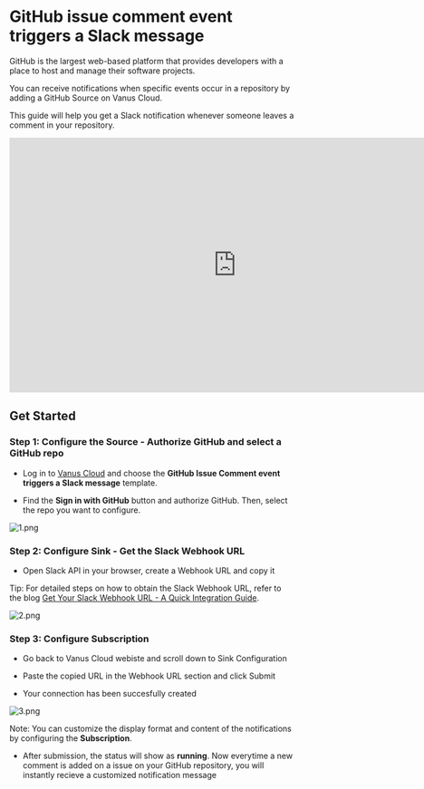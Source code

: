 # GitHub issue comment event triggers a Slack message

GitHub is the largest web-based platform that provides developers with a place to host and manage their software projects.

You can receive notifications when specific events occur in a repository by adding a GitHub Source on Vanus Cloud.

This guide will help you get a Slack notification whenever someone leaves a comment in your repository.

<iframe
  width="800"
  height="450"
  src="https://www.youtube.com/watch?v=6Mvl7zRwNA0"
  title="YouTube video player"
  frameBorder="0"
  allowFullScreen={true}
  allow="accelerometer; autoplay; clipboard-write; encrypted-media; gyroscope; picture-in-picture; web-share"
></iframe>

## Get Started

### Step 1: Configure the Source - Authorize GitHub and select a GitHub repo

- Log in to [Vanus Cloud](https://cloud.vanus.ai/) and choose the **GitHub Issue Comment event triggers a Slack message** template.

- Find the **Sign in with GitHub** button and authorize GitHub. Then, select the repo you want to configure.

![1.png](imgs/github-issue-discord-1.PNG)

### Step 2: Configure Sink - Get the Slack Webhook URL

- Open Slack API in your browser, create a Webhook URL and copy it

Tip: For detailed steps on how to obtain the Slack Webhook URL, refer to the blog [Get Your Slack Webhook URL - A Quick Integration Guide](https://www.vanus.ai/blog/get-your-slack-webhook-url/).

![2.png](imgs/github-star-slack-2.PNG)

### Step 3: Configure Subscription

- Go back to Vanus Cloud webiste and scroll down to Sink Configuration

- Paste the copied URL in the Webhook URL section and click Submit

- Your connection has been succesfully created

![3.png](imgs/github-star-slack-3.PNG)

Note: You can customize the display format and content of the notifications by configuring the **Subscription**.

- After submission, the status will show as **running**. Now everytime a new comment is added on a issue on your GitHub repository, you will instantly recieve a customized notification message
